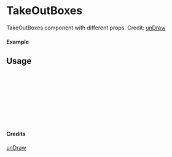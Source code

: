 
<Meta of={TakeOutBoxes} title="unDraw/TakeOutBoxes" />

# TakeOutBoxes

TakeOutBoxes component with different props.
Credit: [unDraw](https://undraw.co/illustrations)

#### Example

<Canvas of={TakeOutBoxes.Primary} />

## Usage

```ts
import { TakeOutBoxes } from "yadl-ui";

const Example = () => {
  return (
      <TakeOutBoxes />
  );
};

export default Example;
```

#### Credits
[unDraw](https://undraw.co/illustrations)
